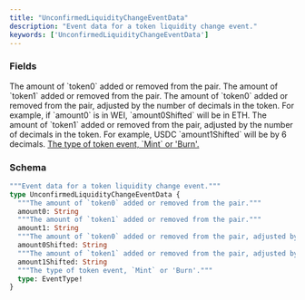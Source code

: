 ```yaml
---
title: "UnconfirmedLiquidityChangeEventData"
description: "Event data for a token liquidity change event."
keywords: ['UnconfirmedLiquidityChangeEventData']
---
```


### Fields

<ResponseField name="amount0" type="String">
  The amount of `token0` added or removed from the pair.
</ResponseField>

<ResponseField name="amount1" type="String">
  The amount of `token1` added or removed from the pair.
</ResponseField>

<ResponseField name="amount0Shifted" type="String">
  The amount of `token0` added or removed from the pair, adjusted by the number of decimals in the token. For example, if `amount0` is in WEI, `amount0Shifted` will be in ETH.
</ResponseField>

<ResponseField name="amount1Shifted" type="String">
  The amount of `token1` added or removed from the pair, adjusted by the number of decimals in the token. For example, USDC `amount1Shifted` will be by 6 decimals.
</ResponseField>

<a href="/api-reference/types/eventtype">
  <ResponseField name="type" type="EventType!" required>
    The type of token event, `Mint` or 'Burn'.
  </ResponseField>
</a>

### Schema


```graphql 
"""Event data for a token liquidity change event."""
type UnconfirmedLiquidityChangeEventData {
  """The amount of `token0` added or removed from the pair."""
  amount0: String
  """The amount of `token1` added or removed from the pair."""
  amount1: String
  """The amount of `token0` added or removed from the pair, adjusted by the number of decimals in the token. For example, if `amount0` is in WEI, `amount0Shifted` will be in ETH."""
  amount0Shifted: String
  """The amount of `token1` added or removed from the pair, adjusted by the number of decimals in the token. For example, USDC `amount1Shifted` will be by 6 decimals."""
  amount1Shifted: String
  """The type of token event, `Mint` or 'Burn'."""
  type: EventType!
}
```
